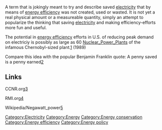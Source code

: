 A term that is jokingly meant to try and describe saved [[electricity]] that by means of [[energy efficiency]] was not created, used or wasted. It is not yet a real physical amount or a measureable quantity, simply an attempt to popularize the thinking that saving [[electricity]] and making efficiency-efforts more fun and useful.

The potential in [[energy efficiency]] efforts in U.S. of reducing peak demand on electriciy is possibly as large as 60 [[Nuclear_Power_Plants]] of the infamous Chernobyl-sized plant.[http://www.ccnr.org/amory.html#light] (1989)

Compare this idea with the popular Benjamin Franklin quote:
A penny saved is a penny earned[http://idioms.thefreedictionary.com/penny+saved+is+a+penny+earned]

== Links ==
CCNR.org[http://www.ccnr.org/amory.html]

RMI.org[http://rmi.org/cms/Download.aspx?id=1380&file=E91-23_NegawattRevolution.pdf&title=Negawatt+Revolution%3A+Electric+Efficiency+and+Asian+Development]

Wikipedia/Negawatt_power[http://en.wikipedia.org/wiki/Negawatt_power]

[[Category:Electricity]]
[[Category:Energy]]
[[Category:Energy conservation]]
[[Category:Energy efficiency]]
[[Category:Energy policy]]